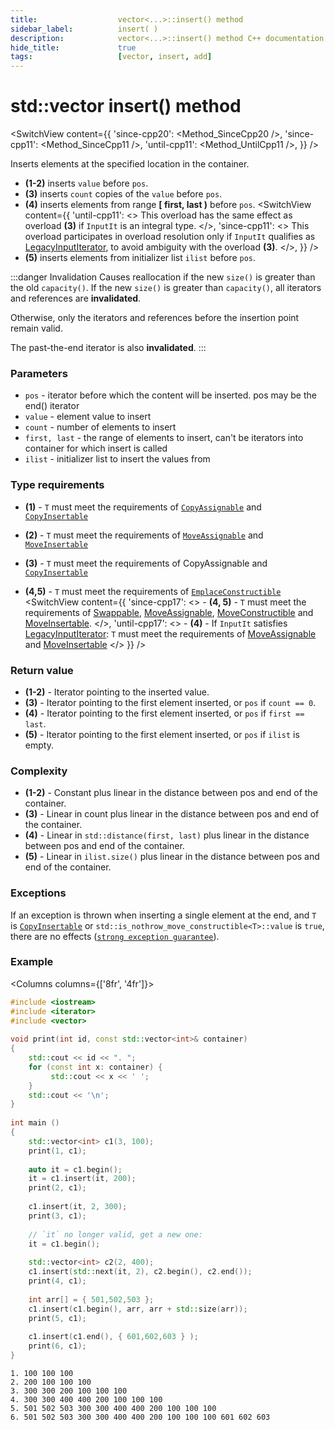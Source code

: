 ```yaml
---
title:					vector<...>::insert() method
sidebar_label:			insert( )
description:			vector<...>::insert() method C++ documentation
hide_title:				true
tags:					[vector, insert, add]
---
```



<!-- Terms -->

<!----------------- Codes ---------------------->

<!-- insert() -->

# std::vector insert() method

<SwitchView content={{
    'since-cpp20': <Method_SinceCpp20 />,
    'since-cpp11': <Method_SinceCpp11 />,
    'until-cpp11': <Method_UntilCpp11 />,
    }} />

Inserts elements at the specified location in the container.

 - **(1-2)** inserts `value` before `pos`.
 - **(3)** inserts `count` copies of the `value` before `pos`.
 - **(4)** inserts elements from range **[ first, last )** before `pos`.
    <SwitchView content={{
        'until-cpp11': <> This overload has the same effect as overload <b>(3)</b> if <code>InputIt</code> is an integral type. </>,
        'since-cpp11': <> This overload participates in overload resolution only if <code>InputIt</code> qualifies as <a href="/docs/named_req/LegacyInputIterator">LegacyInputIterator</a>,
         to avoid ambiguity with the overload <b>(3)</b>. </>,
        }} />
 - **(5)** inserts elements from initializer list `ilist` before `pos`.

:::danger Invalidation
Causes reallocation if the new `size()` is greater than the old `capacity()`.
If the new `size()` is greater than `capacity()`, all iterators and references are **invalidated**.

Otherwise, only the iterators and references before the insertion point remain valid. 

The past-the-end iterator is also **invalidated**.
:::

### Parameters

 - `pos` - iterator before which the content will be inserted. pos may be the end() iterator
 - `value` - element value to insert
 - `count` - number of elements to insert
 - `first, last` - the range of elements to insert, can't be iterators into container for which insert is called
 - `ilist` - initializer list to insert the values from
 
### Type requirements

 - **(1)** - `T` must meet the requirements of [`CopyAssignable`](/docs/named_req/CopyAssignable) and [`CopyInsertable`](/docs/named_req/CopyInsertable)
 - **(2)** - `T` must meet the requirements of [`MoveAssignable`](/docs/named_req/MoveAssignable) and [`MoveInsertable`](/docs/named_req/MoveInsertable)
 - **(3)** - `T` must meet the requirements of CopyAssignable and [`CopyInsertable`](/docs/named_req/CopyInsertable)


 - **(4,5)** - `T` must meet the requirements of [`EmplaceConstructible`](/docs/named_req/EmplaceConstructible)
<SwitchView content={{
    'since-cpp17': <>
        - <b>(4, 5)</b> - <code>T</code> must meet the requirements of <a href="/docs/named_req/Swappable">Swappable</a>, <a href="/docs/named_req/MoveAssignable">MoveAssignable</a>,
        <a href="/docs/named_req/MoveConstructible">MoveConstructible</a> and <a href="/docs/named_req/MoveInsertable">MoveInsertable</a>.
    </>,
    'until-cpp17': <>
        - <b>(4)</b> - If <code>InputIt</code> satisfies <a href="/docs/named_req/LegacyInputIterator">LegacyInputIterator</a>:
       <code>T</code> must meet the requirements of <a href="/docs/named_req/MoveAssignable">MoveAssignable</a> and <a href="/docs/named_req/MoveInsertable">MoveInsertable</a>
    </>
    }} />

### Return value


 - **(1-2)** - Iterator pointing to the inserted value.
 - **(3)** - Iterator pointing to the first element inserted, or `pos` if `count == 0`.
 - **(4)** - Iterator pointing to the first element inserted, or `pos` if `first == last`.
 - **(5)** - Iterator pointing to the first element inserted, or `pos` if `ilist` is empty.

### Complexity

 - **(1-2)** - Constant plus linear in the distance between pos and end of the container.
 - **(3)**  - Linear in count plus linear in the distance between pos and end of the container.
 - **(4)**  - Linear in `std::distance(first, last)` plus linear in the distance between pos and end of the container.
 - **(5)** -  Linear in `ilist.size()` plus linear in the distance between pos and end of the container.

### Exceptions

If an exception is thrown when inserting a single element at the end,
and `T` is [`CopyInsertable`](/docs/named_req/CopyInsertable) or `std::is_nothrow_move_constructible<T>::value` is `true`, there are no effects ([`strong exception guarantee`](#)).
<!-- TODO add link here -->

### Example

<Columns columns={['8fr', '4fr']}>
<div>

```cpp title='Main.cpp' showLineNumbers
#include <iostream>
#include <iterator>
#include <vector>
 
void print(int id, const std::vector<int>& container)
{
    std::cout << id << ". ";
    for (const int x: container) {
         std::cout << x << ' ';
    }
    std::cout << '\n';
}
 
int main ()
{
    std::vector<int> c1(3, 100);
    print(1, c1);
 
    auto it = c1.begin();
    it = c1.insert(it, 200);
    print(2, c1);
 
    c1.insert(it, 2, 300);
    print(3, c1);
 
    // `it` no longer valid, get a new one:
    it = c1.begin();
 
    std::vector<int> c2(2, 400);
    c1.insert(std::next(it, 2), c2.begin(), c2.end());
    print(4, c1);
 
    int arr[] = { 501,502,503 };
    c1.insert(c1.begin(), arr, arr + std::size(arr));
    print(5, c1);
 
    c1.insert(c1.end(), { 601,602,603 } );
    print(6, c1);
}
```

</div>
<div>

```plaintext title="Possible output"
1. 100 100 100
2. 200 100 100 100
3. 300 300 200 100 100 100
4. 300 300 400 400 200 100 100 100
5. 501 502 503 300 300 400 400 200 100 100 100
6. 501 502 503 300 300 400 400 200 100 100 100 601 602 603
```

</div>
</Columns>
